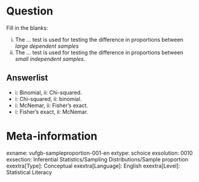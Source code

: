 Question
========
Fill in the blanks:

i. The ... test is used for testing the difference in proportions between *large dependent samples*
ii. The ... test is used for testing the difference in proportions between *small independent samples*. 

Answerlist
----------
* i: Binomial, ii: Chi-squared.
* i: Chi-squared, ii: binomial.
* i: McNemar, ii: Fisher’s exact.
* i: Fisher’s exact, ii: McNemar.

Meta-information
================
exname: vufgb-sampleproportion-001-en
extype: schoice
exsolution: 0010
exsection: Inferential Statistics/Sampling Distributions/Sample proportion
exextra[Type]: Conceptual
exextra[Language]: English
exextra[Level]: Statistical Literacy